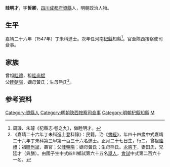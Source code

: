 {{明清人物信息框
| 姓名 = 眭明才
| 原名 =
| 圖片名稱= 
| 圖片大小 =
| 圖片說明 = 
| 最高職務 = 陝西按察使司僉事
| 國家 = 大明 
| 爵位 =
| 籍貫 = [[四川|四川]][[成都府|成都府]][[資縣|資縣]]
| 族裔 = 
| 字號 = 
| 諡號 =
| 出生日期 = 正月二十七日
| 出生地點 = 
| 逝世日期 = 卒年不詳 
| 逝世地點 =
| 墓葬 =
| 配偶 = 田氏
| 親屬 = 
| 出身 =
* 嘉靖二十六年丁未科同進士出身
| 經歷 =
| 著作 =  
}}
'''眭明才'''{{BD|1504年||？年||Sui}}，字'''哲卿'''，[[四川|四川]][[成都府|成都府]][[資縣|資縣]]人，明朝政治人物。

==生平==
嘉靖二十六年（1547年）丁未科進士。次年任河南[[杞縣|杞縣]]知縣<ref>周璣、朱璿《杞縣志·卷之九》，做睦明才。</ref>。官至陝西按察使司僉事。

==家族==
曾祖[[眭禮|眭禮]]，祖[[眭尚斌|眭尚斌]]<br>父[[眭朝陽|眭朝陽]]，嫡母黃氏；生母熊氏<ref>《嘉靖二十六年丁未科進士登科錄》：民籍，治《[[書經|書經]]》，年四十四歲中式嘉靖二十六年丁未科第三甲第一百三十六名進士。正月二十七日生，行二，曾祖[[眭禮|眭禮]]；祖[[眭尚斌|眭尚斌]]，壽官；父[[眭朝陽|眭朝陽]]；嫡母黃氏；生母熊氏。[[永感下|永感下]]，妻田氏，兄廷才（典膳）。由國子生中式四川鄉試第六十五名[[舉人|舉人]]，[[會試|會試]]中式第二百六十一名。</ref>。

== 参考资料 ==
{{reflist}}

{{start box}}
{{s-off}}
{{s-before|[[蔡時雍|蔡時雍]]}}
{{s-title|明朝杞縣知縣|1548年－1551年}}
{{s-after|[[麻瀛|麻瀛]]}}
{{end box}}

{{嘉靖二十六年丁未科殿试金榜}}
{{明朝人物小作品}}
{{Authority control}}
{{DEFAULTSORT:Sui眭}}
[[Category:資縣人|Category:資縣人]]
[[Category:明朝陝西按察司僉事|Category:明朝陝西按察司僉事]]
[[Category:明朝杞縣知縣|Category:明朝杞縣知縣]]
[[Category:眭姓|M]]